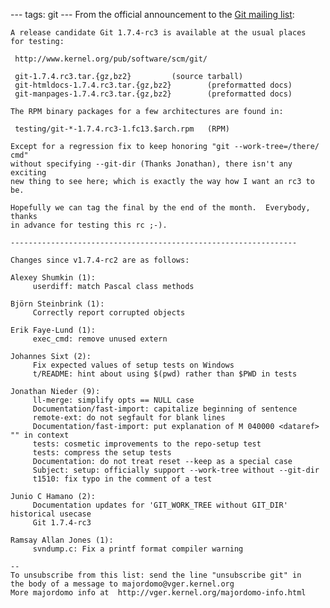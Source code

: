 ---
tags: git
---
From the official announcement to the [[Git mailing list]]:

<pre>A release candidate Git 1.7.4-rc3 is available at the usual places
for testing:

 http://www.kernel.org/pub/software/scm/git/

 git-1.7.4.rc3.tar.{gz,bz2}			(source tarball)
 git-htmldocs-1.7.4.rc3.tar.{gz,bz2}		(preformatted docs)
 git-manpages-1.7.4.rc3.tar.{gz,bz2}		(preformatted docs)

The RPM binary packages for a few architectures are found in:

 testing/git-*-1.7.4.rc3-1.fc13.$arch.rpm	(RPM)

Except for a regression fix to keep honoring "git --work-tree=/there/ cmd"
without specifying --git-dir (Thanks Jonathan), there isn't any exciting
new thing to see here; which is exactly the way how I want an rc3 to be.

Hopefully we can tag the final by the end of the month.  Everybody, thanks
in advance for testing this rc ;-).

----------------------------------------------------------------

Changes since v1.7.4-rc2 are as follows:

Alexey Shumkin (1):
     userdiff: match Pascal class methods

Björn Steinbrink (1):
     Correctly report corrupted objects

Erik Faye-Lund (1):
     exec_cmd: remove unused extern

Johannes Sixt (2):
     Fix expected values of setup tests on Windows
     t/README: hint about using $(pwd) rather than $PWD in tests

Jonathan Nieder (9):
     ll-merge: simplify opts == NULL case
     Documentation/fast-import: capitalize beginning of sentence
     remote-ext: do not segfault for blank lines
     Documentation/fast-import: put explanation of M 040000 <dataref> "" in context
     tests: cosmetic improvements to the repo-setup test
     tests: compress the setup tests
     Documentation: do not treat reset --keep as a special case
     Subject: setup: officially support --work-tree without --git-dir
     t1510: fix typo in the comment of a test

Junio C Hamano (2):
     Documentation updates for 'GIT_WORK_TREE without GIT_DIR' historical usecase
     Git 1.7.4-rc3

Ramsay Allan Jones (1):
     svndump.c: Fix a printf format compiler warning

--
To unsubscribe from this list: send the line "unsubscribe git" in
the body of a message to majordomo@vger.kernel.org
More majordomo info at  http://vger.kernel.org/majordomo-info.html</pre>
